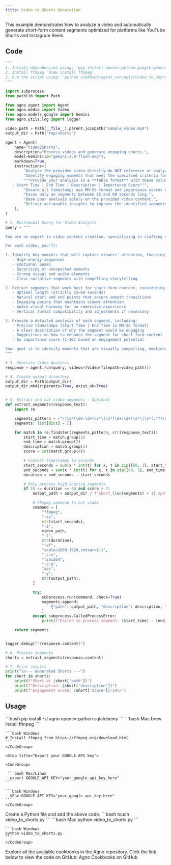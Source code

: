 ```yaml
---
title: Video to Shorts Generation
---
```


This example demonstrates how to analyze a video and automatically generate short-form content segments optimized for platforms like YouTube Shorts and Instagram Reels.

## Code

```python video_to_shorts.py
"""
1. Install dependencies using: `pip install opencv-python google-geneai sqlalchemy`
2. Install ffmpeg `brew install ffmpeg`
2. Run the script using: `python cookbook/agent_concepts/video_to_shorts.py`
"""

import subprocess
from pathlib import Path

from agno.agent import Agent
from agno.media import Video
from agno.models.google import Gemini
from agno.utils.log import logger

video_path = Path(__file__).parent.joinpath("sample_video.mp4")
output_dir = Path("tmp/shorts")

agent = Agent(
    name="Video2Shorts",
    description="Process videos and generate engaging shorts.",
    model=Gemini(id="gemini-2.0-flash-exp"),
    markdown=True,
    instructions=[
        "Analyze the provided video directly—do NOT reference or analyze any external sources or YouTube videos.",
        "Identify engaging moments that meet the specified criteria for short-form content.",
        """Provide your analysis in a **table format** with these columns:
   - Start Time | End Time | Description | Importance Score""",
        "Ensure all timestamps use MM:SS format and importance scores range from 1-10. ",
        "Focus only on segments between 15 and 60 seconds long.",
        "Base your analysis solely on the provided video content.",
        "Deliver actionable insights to improve the identified segments for short-form optimization.",
    ],
)

# 2. Multimodal Query for Video Analysis
query = """

You are an expert in video content creation, specializing in crafting engaging short-form content for platforms like YouTube Shorts and Instagram Reels. Your task is to analyze the provided video and identify segments that maximize viewer engagement.

For each video, you'll:

1. Identify key moments that will capture viewers' attention, focusing on:
   - High-energy sequences
   - Emotional peaks
   - Surprising or unexpected moments
   - Strong visual and audio elements
   - Clear narrative segments with compelling storytelling

2. Extract segments that work best for short-form content, considering:
   - Optimal length (strictly 15–60 seconds)
   - Natural start and end points that ensure smooth transitions
   - Engaging pacing that maintains viewer attention
   - Audio-visual harmony for an immersive experience
   - Vertical format compatibility and adjustments if necessary

3. Provide a detailed analysis of each segment, including:
   - Precise timestamps (Start Time | End Time in MM:SS format)
   - A clear description of why the segment would be engaging
   - Suggestions on how to enhance the segment for short-form content
   - An importance score (1-10) based on engagement potential

Your goal is to identify moments that are visually compelling, emotionally engaging, and perfectly optimized for short-form platforms.
"""

# 3. Generate Video Analysis
response = agent.run(query, videos=[Video(filepath=video_path)])

# 4. Create output directory
output_dir = Path(output_dir)
output_dir.mkdir(parents=True, exist_ok=True)


# 5. Extract and cut video segments - Optional
def extract_segments(response_text):
    import re

    segments_pattern = r"\|\s*(\d+:\d+)\s*\|\s*(\d+:\d+)\s*\|\s*(.*?)\s*\|\s*(\d+)\s*\|"
    segments: list[dict] = []

    for match in re.finditer(segments_pattern, str(response_text)):
        start_time = match.group(1)
        end_time = match.group(2)
        description = match.group(3)
        score = int(match.group(4))

        # Convert timestamps to seconds
        start_seconds = sum(x * int(t) for x, t in zip([60, 1], start_time.split(":")))
        end_seconds = sum(x * int(t) for x, t in zip([60, 1], end_time.split(":")))
        duration = end_seconds - start_seconds

        # Only process high-scoring segments
        if 15 <= duration <= 60 and score > 7:
            output_path = output_dir / f"short_{len(segments) + 1}.mp4"

            # FFmpeg command to cut video
            command = [
                "ffmpeg",
                "-ss",
                str(start_seconds),
                "-i",
                video_path,
                "-t",
                str(duration),
                "-vf",
                "scale=1080:1920,setsar=1:1",
                "-c:v",
                "libx264",
                "-c:a",
                "aac",
                "-y",
                str(output_path),
            ]

            try:
                subprocess.run(command, check=True)
                segments.append(
                    {"path": output_path, "description": description, "score": score}
                )
            except subprocess.CalledProcessError:
                print(f"Failed to process segment: {start_time} - {end_time}")

    return segments


logger.debug(f"{response.content}")

# 6. Process segments
shorts = extract_segments(response.content)

# 7. Print results
print("\n--- Generated Shorts ---")
for short in shorts:
    print(f"Short at {short['path']}")
    print(f"Description: {short['description']}")
    print(f"Engagement Score: {short['score']}/10\n")
```

## Usage

<Steps>
  <Snippet file="create-venv-step.mdx" />

  <Step title="Install libraries">
    ```bash
    pip install -U agno opencv-python sqlalchemy
    ```
  </Step>

  <Step title="Install ffmpeg">
    <CodeGroup>
    ```bash Mac
    brew install ffmpeg
    ```
    
    ```bash Windows  
    # Install ffmpeg from https://ffmpeg.org/download.html
    ```
    </CodeGroup>
  </Step>

    <Step title="Export your GOOGLE API key">

    <CodeGroup>

     ```bash Mac/Linux
      export GOOGLE_API_KEY="your_google_api_key_here"
    ```

    ```bash Windows
      $Env:GOOGLE_API_KEY="your_google_api_key_here"
    ```
    </CodeGroup> 
  </Step>

  <Step title="Create a Python file">
    Create a Python file and add the above code.
    ```bash
    touch video_to_shorts.py
    ```
  </Step>

  <Step title="Run Agent">
    <CodeGroup>
    ```bash Mac
    python video_to_shorts.py
    ```
    
    ```bash Windows  
    python video_to_shorts.py
    ```
    </CodeGroup>
  </Step>

  <Step title="Find All Cookbooks">
  Explore all the available cookbooks in the Agno repository. Click the link below to view the code on GitHub:

  <Link href="https://github.com/agno-agi/agno/tree/main/cookbook/agents/multimodal" target="_blank">
    Agno Cookbooks on GitHub
  </Link>
</Step>
</Steps>